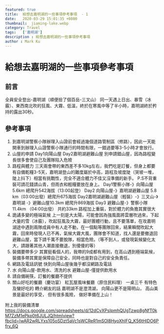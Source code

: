 ```yaml
---
featured: true
title:  給想去嘉明湖的一些事項參考事項  - 1
date:   2020-03-29 15:01:35 +0800
thumbnail:  jiaming-lake.webp
category: Travel
tags:   ['嘉明湖']
description : 給想去嘉明湖的一些事項參考事項
author : Mark Ku
--- 
```


# 給想去嘉明湖的一些事項參考事項

## 前言
全員安全登出-嘉明湖（順便撿了個百岳-三叉山）
同一天遇上日出、暴雪（冰霰）、東西南北吹的狂風、大霧、低溫，終於在寒風中等了半小時，嘉明湖終於矜持的露出30秒。

## 參考事項
1. 到嘉明湖警察小隊辦理入山證前會經過幾個道路管制區（修路），因此一天能開車到辦理入山證警察小隊通行的時間有限，一錯過要等3-5小時才會放行。
2. 山屋的申請
Day1向陽山屋
Day2嘉明湖避難山屋
別申請錯山屋，因為路程變長很多會使自己及團隊陷入危險
3. 路程與體力
三天兩會帶的東西差不多10kg左右，我們吃是訂餐，但身上都要有自備乾糧3-5天，嘉明湖登山的難度屬於中高，路程及坡度陡（哭坡一堆，陡上抖下）相當有挑戰性，完全不適合體力不佳又沒準備的新手。
P.S不背重裝可請花錢請山青，但雨衣和輕糧要放在身上。
Day1警察小隊-》向陽山屋 5.6km 總爬升542海拔（13:00起登）
Day2 向陽山屋-》嘉明湖避難山屋 5.8 km（03:00出發）總爬升675海拔
Day2嘉明湖避難山屋（輕裝）-》三叉山-》嘉明湖 -》避難山屋10.3km 總爬升869海拔
Day3 避難山屋-》警察小隊 11.4km
（04:00出發）
共約33km 
路程加上重裝，對於體力的負擔其實很大
4. 詭譎多變的極端氣候
上一刻是大太陽，可能會因為強風面將雲層吹過來，下起大量的雪（冰霰），吹起狂風及大霧，最好團體行動，且不要落單，在攻嘉明湖途中遇到兩隊成員中有人走不動，在一個點等團隊回來，結果瞬間吹起大霧，回來時發現人已不再，氣候大霧大風，團隊會不知道，找人還是要撤退回避難山屋，當下請千萬不要脫隊，相當危險。（等不到人，或發現氣候變化太大，請跟著其他人潮直接撤退，別傻傻的等）
5. 裝備要帶多少
其實挺看個人的，我帶的9成都有用到，在高山遇到極端氣候，裝備多帶其實是保障自己安全，同時也是對自己的安全負責任。
6. 網路及電話訊號
快到向陽山屋後幾乎都沒網路及電話
7. 水
向陽山屋-飲用水、清洗的水
避難山屋-僅提供飲用水
8. 請自備碗筷，訂餐的餐廳不提供
9. 關山好吃的餐廳（慶功宴）
紅瓦屋風味餐廳（原住民料理）
一桌三千 有特色及蠻好吃的
轉介網友的話
嘉明湖不是澄清湖，
向陽山更不是陽明山，
高山美景是最好的享受，
但有很多風險，
做好準備在上山！

附上我的裝備清單
https://docs.google.com/spreadsheets/d/12dCvXPsIpmhQUgTzwp8gNfT0kM7ZzM1ePkp0t6JULJQ/htmlview?fbclid=IwAR2wRLYxs105oSDzt5aVc1sWCReR1mSOl8HyoXhIFQ_K56tHlDO6Pfry_6Q


